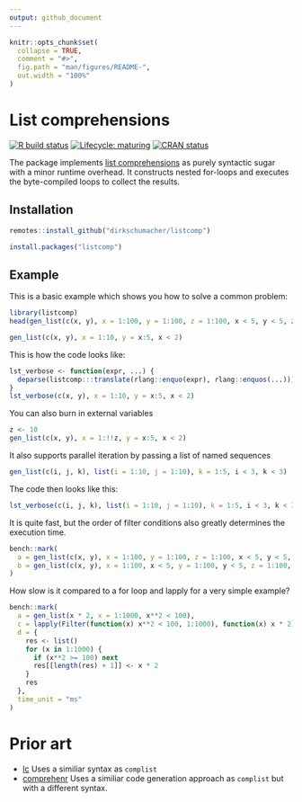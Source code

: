 ```yaml
---
output: github_document
---
```


<!-- README.md is generated from README.Rmd. Please edit that file -->

```r
knitr::opts_chunk$set(
  collapse = TRUE,
  comment = "#>",
  fig.path = "man/figures/README-",
  out.width = "100%"
)
```
# List comprehensions

<!-- badges: start -->
[![R build status](https://github.com/dirkschumacher/listcomp/workflows/R-CMD-check/badge.svg)](https://github.com/dirkschumacher/listcomp/actions)
[![Lifecycle: maturing](https://img.shields.io/badge/lifecycle-maturing-blue.svg)](https://www.tidyverse.org/lifecycle/#maturing)
[![CRAN status](https://www.r-pkg.org/badges/version/listcomp)](https://CRAN.R-project.org/package=listcomp)
<!-- badges: end -->

The package implements [list comprehensions](https://en.wikipedia.org/wiki/List_comprehension) as purely syntactic sugar with a minor runtime overhead. It constructs nested for-loops and executes the byte-compiled loops to collect the results.

## Installation

``` r
remotes::install_github("dirkschumacher/listcomp")
```

``` r
install.packages("listcomp")
```

## Example

This is a basic example which shows you how to solve a common problem:

```r
library(listcomp)
head(gen_list(c(x, y), x = 1:100, y = 1:100, z = 1:100, x < 5, y < 5, z == x + y))
```

```r
gen_list(c(x, y), x = 1:10, y = x:5, x < 2)
```

This is how the code looks like:
```r
lst_verbose <- function(expr, ...) {
  deparse(listcomp:::translate(rlang::enquo(expr), rlang::enquos(...)))
}
lst_verbose(c(x, y), x = 1:10, y = x:5, x < 2)
```

You can also burn in external variables
```r
z <- 10
gen_list(c(x, y), x = 1:!!z, y = x:5, x < 2)
```

It also supports parallel iteration by passing a list of named sequences

```r
gen_list(c(i, j, k), list(i = 1:10, j = 1:10), k = 1:5, i < 3, k < 3)
```

The code then looks like this:

```r
lst_verbose(c(i, j, k), list(i = 1:10, j = 1:10), k = 1:5, i < 3, k < 3)
```

It is quite fast, but the order of filter conditions also greatly determines the execution time.

```r
bench::mark(
  a = gen_list(c(x, y), x = 1:100, y = 1:100, z = 1:100, x < 5, y < 5, z == x + y),
  b = gen_list(c(x, y), x = 1:100, x < 5, y = 1:100, y < 5, z = 1:100, z == x + y),
)
```

How slow is it compared to a for loop and lapply for a very simple example?

```r
bench::mark(
  a = gen_list(x * 2, x = 1:1000, x**2 < 100),
  c = lapply(Filter(function(x) x**2 < 100, 1:1000), function(x) x * 2),
  d = {
    res <- list()
    for (x in 1:1000) {
      if (x**2 >= 100) next
      res[[length(res) + 1]] <- x * 2
    }
    res
  }, 
  time_unit = "ms"
)
```

# Prior art

* [lc](https://github.com/mailund/lc) Uses a similiar syntax as `complist`
* [comprehenr](https://github.com/gdemin/comprehenr) Uses a similiar code generation approach as `complist` but with a different syntax.

